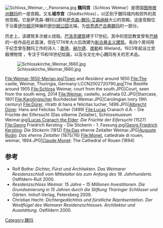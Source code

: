 [[File:Schloss_Weimar_-_Panorama.jpg|thumb]]
'''魏玛宫'''（Schloss Weimar）是德国[[图林根州|图林根州]][[魏玛|魏玛]]的一座宫殿。又名'''城市宫'''（''Stadtschloss''），以区别于魏玛城内和郊外的其他宫殿。它是萨克森-魏玛公爵和[[萨克森-魏玛-艾森纳赫|萨克森-魏玛-艾森纳赫]]大公的宫殿。这座宫殿位于沿着[[伊尔姆河_(图林根州)|伊尔姆河]]伸展的[[伊尔姆公园|伊尔姆公园]]北端，为[[世界遗产|世界遗产]][[古典魏玛|古典魏玛]]的一部分。

历史上，该建筑多次被火烧毁。[[巴洛克建筑|巴洛克建筑]]建于17世纪。其中的宫廷教堂曾有[[巴赫|巴赫]]的一些作品在此首演，但在1774年大火后改建为[[新古典主义建筑|新古典主义建筑]]。有四个房间用于纪念曾在魏玛工作的诗人：[[歌德|歌德]]、[[赫尔德|赫尔德]]、[[席勒|席勒]]和 Wieland。1923年起设立宫殿博物馆 ，专注于15和16世纪绘画，以及与文化中心魏玛有关的艺术品。

[[File:Schlosskirche_Weimar_1660.jpg|thumb]]
<gallery>
File:Weimar-1650-Merian.jpg|Town and ''Residenz'' around 1650
File:The castle, Weimar, Thuringia, Germany-LCCN2002720790.jpg|The ''Bastille'' around 1905
File:Schloss Weimar, court from the south.JPG|Court, seen from the south wing, 2014
File:Weimar, castello, scalinata 02.JPG|Staircase, 1801
File:Karolingischer Buchdeckel Weimar.JPG|Carolingian ivory (9th century)
File:Dürer, ritratti di hans e felicitas tucher, 1499.JPG|[[Albrecht_Dürer|Albrecht Dürer]]: Hans and Felicitas Tucher (1499)
File:Lucas Cranach d.Ä. - Die Früchte der Eifersucht (Das silberne Zeitalter), Schlossmuseum Weimar.jpg|[[Lucas_Cranach_the_Elder|Lucas Cranach the Elder]]: ''Die Früchte der Eifersucht'' (1527)
File:Georg Friedrich Kersting - Die Stickerin - 1. Fassung.jpg|[[Georg_Friedrich_Kersting|Georg Friedrich Kersting]]: ''Die Stickerin'' (1812)
File:Das eherne Zeitalter Weimar.JPG|[[Auguste_Rodin|Auguste Rodin]]: ''Das eherne Zeitalter'' (1875/76)
File:Monet, cattedrale di rouen, weimar, 1894.JPG|[[Claude_Monet|Claude Monet]]: The Cathedral of Rouen (1894)
</gallery>

== 参考 ==
* Rolf Bothe: ''Dichter, Fürst und Architekten. Das Weimarer Residenzschloß vom Mittelalter bis zum Anfang des 19. Jahrhunderts''. Ostfildern-Ruit 2000.
* ''Residenzschloss Weimar. 15 Jahre – 15 Millionen Investitionen. Die Grundsanierung in 15 Jahren durch die Stiftung Thüringer Schlösser und Gärten.'' Imhof-Verlag, Petersberg 2009.
* Christian Hecht: ''Dichtergedächtnis und fürstliche Repräsentation. Der Westflügel des Weimarer Residenzschlosses. Architektur und Ausstattung''. Ostfildern 2000.
{{coord|50.9803|11.3322|type:landmark_region:DE|display=title}}

[[Category:魏玛|Category:魏玛]]